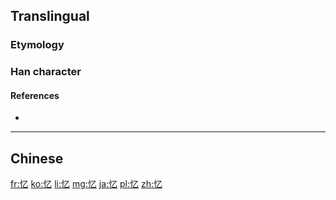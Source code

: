 {{also|憶}}
==Translingual==

===Etymology===
{{Han simp|憶|f=意|t=乙}}

===Han character===
{{Han char|rn=61|rad=心|as=01|sn=4|four=|canj=PN|ids=⿰忄乙}}

====References====
* {{Han ref|kx=0375.031|hdz=42268.020|uh=5FC6|ud=24518}}

----

==Chinese==
{{zh-see|憶}}

[[fr:忆]]
[[ko:忆]]
[[li:忆]]
[[mg:忆]]
[[ja:忆]]
[[pl:忆]]
[[zh:忆]]